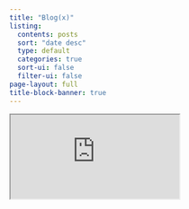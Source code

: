 ```yaml
---
title: "Blog(x)"
listing:
  contents: posts
  sort: "date desc"
  type: default
  categories: true
  sort-ui: false
  filter-ui: false
page-layout: full
title-block-banner: true
---
```


::: {#p5-container}
<iframe src="https://editor.p5js.org/Varad404error/full/I-BX0LIb3">

</iframe>
:::
